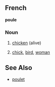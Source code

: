 ==French==
'''poule'''
===Noun===
# [[chicken]] (alive)
# {{frslang}} [[chick]], [[bird]], [[woman]]

==See Also==
*[[poulet]]